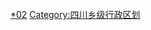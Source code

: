 [[Category:广安行政区划|*02]]
[[Category:四川乡级行政区划|Category:四川乡级行政区划]]
<br>{{hideh
|Head = 广安各区县市所辖乡镇与街道
|FrameStyle   = border:solid 1px #0000ff;
|HeadStyle    = text-align:left;background:transparent;
|ContentStyle = background: #FFFFE0;
}}
{{edit|Template:广安市广安区行政区划}}{{广安市广安区行政区划|state=expanded}}<br>
{{edit|Template:华蓥市行政区划}}{{华蓥市行政区划|state=expanded}}<br>
{{edit|Template:岳池县行政区划}}{{岳池县行政区划|state=expanded}}<br>
{{edit|Template:武胜县行政区划}}{{武胜县行政区划|state=expanded}}<br>
{{hidef}}